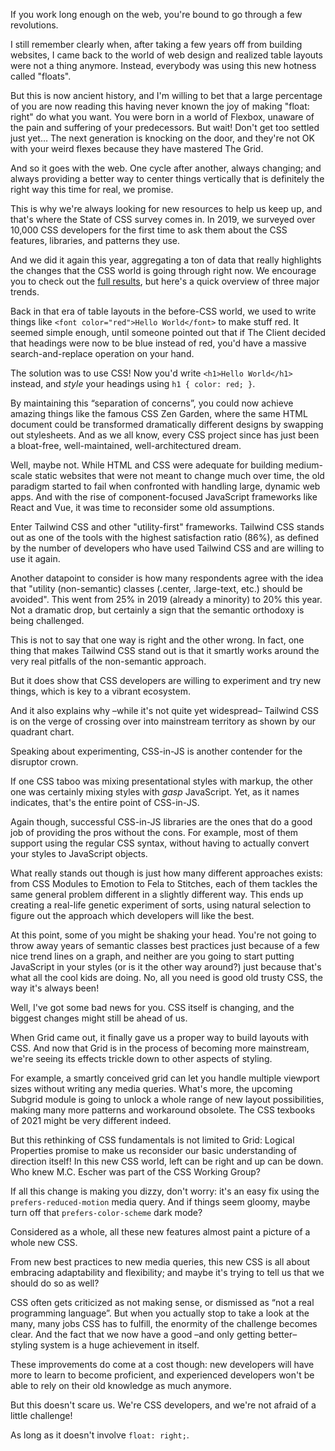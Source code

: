 
<Heading text="The Only Constant Is Change"/>

If you work long enough on the web, you're bound to go through a few revolutions. 

I still remember clearly when, after taking a few years off from building websites, I came back to the world of web design and realized table layouts were not a thing anymore. Instead, everybody was using this new hotness called "floats". 

But this is now ancient history, and I'm willing to bet that a large percentage of you are now reading this having never known the joy of making "float: right" do what you want. You were born in a world of Flexbox, unaware of the pain and suffering of your predecessors. But wait! Don't get too settled just yet… The next generation is knocking on the door, and they're not OK with your weird flexes because they have mastered The Grid.

And so it goes with the web. One cycle after another, always changing; and always providing a better way to center things vertically that is definitely the right way this time for real, we promise.

This is why we're always looking for new resources to help us keep up, and that's where the State of CSS survey comes in. In 2019, we surveyed over 10,000 CSS developers for the first time to ask them about the CSS features, libraries, and patterns they use. 

<Block id="country" legend="Over 11,000 respondents from 102 countries all over the world."/>

And we did it again this year, aggregating a ton of data that really highlights the changes that the CSS world is going through right now. We encourage you to check out the [full results](/), but here's a quick overview of three major trends.

<Heading text="The Era Of Utility-First CSS"/>

Back in that era of table layouts in the before-CSS world, we used to write things like `<font color="red">Hello World</font>` to make stuff red. It seemed simple enough, until someone pointed out that if The Client decided that headings were now to be blue instead of red, you'd have a massive search-and-replace operation on your hand.

The solution was to use CSS! Now you'd write `<h1>Hello World</h1>` instead, and *style* your headings using `h1 { color: red; }`.

By maintaining this “separation of concerns”, you could now achieve amazing things like the famous CSS Zen Garden, where the same HTML document could be transformed dramatically different designs by swapping out stylesheets. And as we all know, every CSS project since has just been a bloat-free, well-maintained, well-architectured dream.

Well, maybe not. While HTML and CSS were adequate for building medium-scale static websites that were not meant to change much over time, the old paradigm started to fail when confronted with handling large, dynamic web apps. And with the rise of component-focused JavaScript frameworks like React and Vue, it was time to reconsider some old assumptions. 

Enter Tailwind CSS and other "utility-first" frameworks. Tailwind CSS stands out as one of the tools with the highest satisfaction ratio (86%), as defined by the number of developers who have used Tailwind CSS and are willing to use it again. 

<Block id="css_frameworks_experience_ranking"/>

Another datapoint to consider is how many respondents agree with the idea that "utility (non-semantic) classes (.center, .large-text, etc.) should be avoided". This went from 25% in 2019 (already a minority) to 20% this year. Not a dramatic drop, but certainly a sign that the semantic orthodoxy is being challenged. 

<Block id="utility_classes_to_be_avoided"/>

This is not to say that one way is right and the other wrong. In fact, one thing that makes Tailwind CSS stand out is that it smartly works around the very real pitfalls of the non-semantic approach.

But it does show that CSS developers are willing to experiment and try new things, which is key to a vibrant ecosystem.

And it also explains why –while it's not quite yet widespread– Tailwind CSS is on the verge of crossing over into mainstream territory as shown by our quadrant chart. 

<Block id="scatterplot_overview" legend="Tailwind CSS might soon enter the “Adopt” quadrant."/>

<Heading text="The CSS-in-JS Battleground"/>

Speaking about experimenting, CSS-in-JS is another contender for the disruptor crown. 

If one CSS taboo was mixing presentational styles with markup, the other one was certainly mixing styles with *gasp* JavaScript. Yet, as it names indicates, that's the entire point of CSS-in-JS. 

Again though, successful CSS-in-JS libraries are the ones that do a good job of providing the pros without the cons. For example, most of them support using the regular CSS syntax, without having to actually convert your styles to JavaScript objects. 

<Block id="css_in_js_section_streams" legend="Most CSS-in-JS libraries show a positive trend over the past year"/>

What really stands out though is just how many different approaches exists: from CSS Modules to Emotion to Fela to Stitches, each of them tackles the same general problem different in a slightly different way. This ends up creating a real-life genetic experiment of sorts, using natural selection to figure out the approach which developers will like the best. 

<Block id="css_in_js_experience_marimekko"/>

<Heading text="Rethinking CSS From the Ground Up"/>

At this point, some of you might be shaking your head. You're not going to throw away years of semantic classes best practices just because of a few nice trend lines on a graph, and neither are you going to start putting JavaScript in your styles (or is it the other way around?) just because that's what all the cool kids are doing. No, all you need is good old trusty CSS, the way it's always been!

<Block id="knowledge_score"/>

Well, I've got some bad news for you. CSS itself is changing, and the biggest changes might still be ahead of us. 

<Block id="grid"/>

When Grid came out, it finally gave us a proper way to build layouts with CSS. And now that Grid is in the process of becoming more mainstream, we're seeing its effects trickle down to other aspects of styling. 

For example, a smartly conceived grid can let you handle multiple viewport sizes without writing any media queries. What's more, the upcoming Subgrid module is going to unlock a whole range of new layout possibilities, making many more patterns and workaround obsolete. The CSS texbooks of 2021 might be very different indeed.

<Block id="subgrid"/>

But this rethinking of CSS fundamentals is not limited to Grid: Logical Properties promise to make us reconsider our basic understanding of direction itself! In this new CSS world, left can be right and up can be down. Who knew M.C. Escher was part of the CSS Working Group?

<Block id="logical_properties"/>

If all this change is making you dizzy, don't worry: it's an easy fix using the `prefers-reduced-motion` media query. And if things seem gloomy, maybe turn off that `prefers-color-scheme` dark mode?

<Block id="prefers_reduced_motion"/>

<Block id="prefers_color_scheme"/>

Considered as a whole, all these new features almost paint a picture of a whole new CSS. 

<Block id="features_overview" legend="An overview of new and upcoming CSS features."/>

<Heading text="The New CSS"/>

From new best practices to new media queries, this new CSS is all about embracing adaptability and flexibility; and maybe it's trying to tell us that we should do so as well?

<Block id="css_is_programming_language"/>

CSS often gets criticized as not making sense, or dismissed as “not a real programming language”. But when you actually stop to take a look at the many, many jobs CSS has to fulfill, the enormity of the challenge becomes clear. And the fact that we now have a good –and only getting better– styling system is a huge achievement in itself.

These improvements do come at a cost though: new developers will have more to learn to become proficient, and experienced developers won't be able to rely on their old knowledge as much anymore. 

<Block id="state_of_css"/>

But this doesn't scare us. We're CSS developers, and we're not afraid of a little challenge!

As long as it doesn't involve `float: right;`. 

<Newsletter/>
